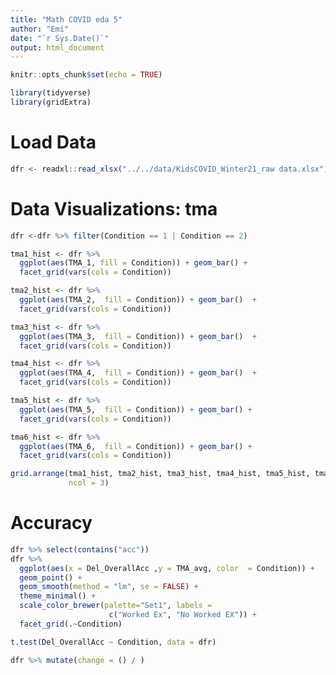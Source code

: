 ```yaml
---
title: "Math COVID eda 5"
author: "Emi"
date: "`r Sys.Date()`"
output: html_document
---
```


```r
knitr::opts_chunk$set(echo = TRUE)
```

```r
library(tidyverse)
library(gridExtra)
```

# Load Data

```r
dfr <- readxl::read_xlsx("../../data/KidsCOVID_Winter21_raw data.xlsx")
```

# Data Visualizations: tma

```r
dfr <-dfr %>% filter(Condition == 1 | Condition == 2)
```

```r
tma1_hist <- dfr %>% 
  ggplot(aes(TMA_1, fill = Condition)) + geom_bar() +
  facet_grid(vars(cols = Condition))

tma2_hist <- dfr %>% 
  ggplot(aes(TMA_2,  fill = Condition)) + geom_bar()  +
  facet_grid(vars(cols = Condition))

tma3_hist <- dfr %>% 
  ggplot(aes(TMA_3,  fill = Condition)) + geom_bar()  +
  facet_grid(vars(cols = Condition))

tma4_hist <- dfr %>% 
  ggplot(aes(TMA_4,  fill = Condition)) + geom_bar()  +
  facet_grid(vars(cols = Condition))

tma5_hist <- dfr %>% 
  ggplot(aes(TMA_5,  fill = Condition)) + geom_bar() +
  facet_grid(vars(cols = Condition))

tma6_hist <- dfr %>% 
  ggplot(aes(TMA_6,  fill = Condition)) + geom_bar() +
  facet_grid(vars(cols = Condition))
```

```r
grid.arrange(tma1_hist, tma2_hist, tma3_hist, tma4_hist, tma5_hist, tma6_hist,
             ncol = 3)
```

# Accuracy

```r
dfr %>% select(contains("acc"))
dfr %>% 
  ggplot(aes(x = Del_OverallAcc ,y = TMA_avg, color  = Condition)) + 
  geom_point() +
  geom_smooth(method = "lm", se = FALSE) +
  theme_minimal() + 
  scale_color_brewer(palette="Set1", labels = 
                      c("Worked Ex", "No Worked EX")) +
  facet_grid(.~Condition) 
```

```r
t.test(Del_OverallAcc ~ Condition, data = dfr)
```

```r
dfr %>% mutate(change = () / )
```

